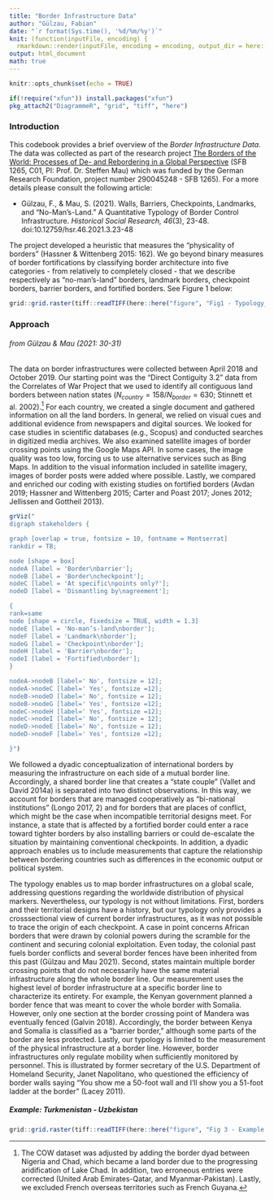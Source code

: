 ```yaml
---
title: "Border Infrastructure Data"
author: "Gülzau, Fabian"
date: "`r format(Sys.time(), '%d/%m/%y')`"
knit: (function(inputFile, encoding) {
  rmarkdown::render(inputFile, encoding = encoding, output_dir = here::here("text")) })
output: html_document
math: true
---
```


```r
knitr::opts_chunk$set(echo = TRUE)
```

```r
if(!require("xfun")) install.packages("xfun")
pkg_attach2("DiagrammeR", "grid", "tiff", "here")
```

### Introduction

This codebook provides a brief overview of the *Border Infrastructure Data*. The data
was collected as part of the research project [The Borders of the World: Processes
of De- and Rebordering in a Global Perspective](https://www.sfb1265.de/en/subprojects/the-borders-of-the-world-processes-of-de-and-rebordering-in-a-global-perspective/) (SFB 1265, C01, PI: Prof. Dr. Steffen Mau) which was funded
by the German Research Foundation, project number 290045248 - SFB 1265). For a 
more details please consult the following article: 

- Gülzau, F., & Mau, S. (2021). Walls, Barriers, Checkpoints, Landmarks, and "No-Man's-Land." 
A Quantitative Typology of Border Control Infrastructure. *Historical Social Research, 46*(3), 23-48. doi:10.12759/hsr.46.2021.3.23-48

The project developed a heuristic that measures the "physicality of borders" (Hassner 
& Wittenberg 2015: 162). We go beyond binary measures of border fortifications 
by classifying border architecture into five categories - from relatively to 
completely closed - that we describe respectively as "no-man's-land" borders, 
landmark borders, checkpoint borders, barrier borders, and fortified borders. See
Figure 1 below: 

```r
grid::grid.raster(tiff::readTIFF(here::here("figure", "Fig1 - Typology_logic.tif")))
```

### Approach

###### *from Gülzau & Mau (2021: 30-31)*

The data on border infrastructures were collected between April 2018 and October
2019. Our starting point was the “Direct Contiguity 3.2” data from the
Correlates of War Project that we used to identify all contiguous land borders
between nation states ($N_{country}=158$/$N_{border}=630$; Stinnett et al. 2002).[^1] 
For each country, we created a single document and gathered information on all the
land borders. In general, we relied on visual cues and additional evidence
from newspapers and digital sources. We looked for case studies in scientific
databases (e.g., Scopus) and conducted searches in digitized media archives.
We also examined satellite images of border crossing points using the Google
Maps API. In some cases, the image quality was too low, forcing us to use
alternative services such as Bing Maps. In addition to the visual information
included in satellite imagery, images of border posts were added where possible.
Lastly, we compared and enriched our coding with existing studies on
fortified borders (Avdan 2019; Hassner and Wittenberg 2015; Carter and Poast
2017; Jones 2012; Jellissen and Gottheil 2013).

```r
grViz(" 
digraph stakeholders {

graph [overlap = true, fontsize = 10, fontname = Montserrat]
rankdir = TB;

node [shape = box]
nodeA [label = 'Border\nbarrier'];
nodeB [label = 'Border\ncheckpoint'];
nodeC [label = 'At specific\npoints only?'];
nodeD [label = 'Dismantling by\nagreement'];

{
rank=same
node [shape = circle, fixedsize = TRUE, width = 1.3]
nodeE [label = 'No-man’s-land\nborder'];
nodeF [label = 'Landmark\nborder'];
nodeG [label = 'Checkpoint\nborder'];
nodeH [label = 'Barrier\nborder'];
nodeI [label = 'Fortified\nborder'];
}

nodeA->nodeB [label=' No', fontsize = 12];
nodeA->nodeC [label=' Yes', fontsize =12];
nodeB->nodeD [label=' No', fontsize = 12];
nodeB->nodeG [label=' Yes', fontsize =12];
nodeC->nodeH [label=' Yes', fontsize =12];
nodeC->nodeI [label=' No', fontsize = 12];
nodeD->nodeE [label=' No', fontsize = 12];
nodeD->nodeF [label=' Yes', fontsize =12];

}")
```

We followed a dyadic conceptualization of international borders by measuring
the infrastructure on each side of a mutual border line. Accordingly, a
shared border line that creates a “state couple” (Vallet and David 2014a) is
separated into two distinct observations. In this way, we account for borders
that are managed cooperatively as “bi-national institutions” (Longo 2017, 2)
and for borders that are places of conflict, which might be the case when incompatible
territorial designs meet. For instance, a state that is affected by a
fortified border could enter a race toward tighter borders by also installing
barriers or could de-escalate the situation by maintaining conventional
checkpoints. In addition, a dyadic approach enables us to include measurements
that capture the relationship between bordering countries such as differences
in the economic output or political system.

The typology enables us to map border infrastructures on a global scale,
addressing questions regarding the worldwide distribution of physical markers.
Nevertheless, our typology is not without limitations. First, borders and
their territorial designs have a history, but our typology only provides a crosssectional
view of current border infrastructures, as it was not possible to trace
the origin of each checkpoint. A case in point concerns African borders that
were drawn by colonial powers during the scramble for the continent and
securing colonial exploitation. Even today, the colonial past fuels border conflicts
and several border fences have been inherited from this past (Gülzau
and Mau 2021). Second, states maintain multiple border crossing points that
do not necessarily have the same material infrastructure along the whole border
line. Our measurement uses the highest level of border infrastructure at
a specific border line to characterize its entirety. For example, the Kenyan
government planned a border fence that was meant to cover the whole border
with Somalia. However, only one section at the border crossing point of
Mandera was eventually fenced (Galvin 2018). Accordingly, the border between
Kenya and Somalia is classified as a “barrier border,” although some
parts of the border are less protected. Lastly, our typology is limited to the
measurement of the physical infrastructure at a border line. However, border
infrastructures only regulate mobility when sufficiently monitored by personnel.
This is illustrated by former secretary of the U.S. Department of
Homeland Security, Janet Napolitano, who questioned the efficiency of border
walls saying “You show me a 50-foot wall and I’ll show you a 51-foot ladder
at the border” (Lacey 2011). 

##### Example: Turkmenistan - Uzbekistan

```r
grid::grid.raster(tiff::readTIFF(here::here("figure", "Fig 3 - Example TKM-UZB.tif")))
```

[^1]: The COW dataset was adjusted by adding the border dyad between Nigeria and 
Chad, which became a land border due to the progressing aridification of Lake Chad.
In addition, two erroneous entries were corrected (United Arab Emirates-Qatar, and
Myanmar-Pakistan). Lastly, we excluded French overseas territories such as French 
Guyana. 